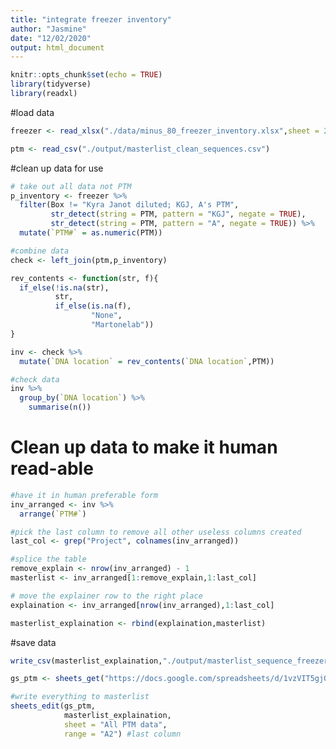 ```yaml
---
title: "integrate freezer inventory"
author: "Jasmine"
date: "12/02/2020"
output: html_document
---
```


```r
knitr::opts_chunk$set(echo = TRUE)
library(tidyverse)
library(readxl)
```

#load data
```r
freezer <- read_xlsx("./data/minus_80_freezer_inventory.xlsx",sheet = 2)

ptm <- read_csv("./output/masterlist_clean_sequences.csv")
```

#clean up data for use
```r
# take out all data not PTM
p_inventory <- freezer %>% 
  filter(Box != "Kyra Janot diluted; KGJ, A's PTM", 
         str_detect(string = PTM, pattern = "KGJ", negate = TRUE),
         str_detect(string = PTM, pattern = "A", negate = TRUE)) %>% 
  mutate(`PTM#` = as.numeric(PTM))

#combine data
check <- left_join(ptm,p_inventory)

rev_contents <- function(str, f){
  if_else(!is.na(str), 
          str,
          if_else(is.na(f),
                  "None",
                  "Martonelab"))
}

inv <- check %>% 
  mutate(`DNA location` = rev_contents(`DNA location`,PTM))

#check data
inv %>% 
  group_by(`DNA location`) %>% 
    summarise(n())
```

# Clean up data to make it human read-able
```r
#have it in human preferable form
inv_arranged <- inv %>% 
  arrange(`PTM#`)

#pick the last column to remove all other useless columns created
last_col <- grep("Project", colnames(inv_arranged))

#splice the table
remove_explain <- nrow(inv_arranged) - 1
masterlist <- inv_arranged[1:remove_explain,1:last_col]

# move the explainer row to the right place
explaination <- inv_arranged[nrow(inv_arranged),1:last_col]

masterlist_explaination <- rbind(explaination,masterlist)
```


#save data
```r
write_csv(masterlist_explaination,"./output/masterlist_sequence_freezer.csv",na = "")

gs_ptm <- sheets_get("https://docs.google.com/spreadsheets/d/1vzVIT5gjQ0yCGwbAyqB4f8pltOkLfWz27TIFTxnm9hk/edit#gid=0")

#write everything to masterlist
sheets_edit(gs_ptm,
            masterlist_explaination, 
            sheet = "All PTM data",
            range = "A2") #last column
```

